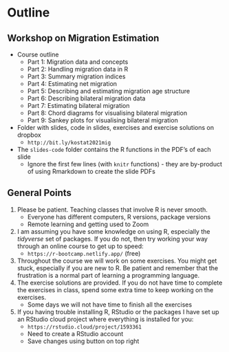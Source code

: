 # Outline

## Workshop on Migration Estimation

- Course outline
    - Part 1: Migration data and concepts
    - Part 2: Handling migration data in R
    - Part 3: Summary migration indices
    - Part 4: Estimating net migration
    - Part 5: Describing and estimating migration age structure
    - Part 6: Describing bilateral migration data
    - Part 7: Estimating bilateral migration
    - Part 8: Chord diagrams for visualising bilateral migration 
    - Part 9: Sankey plots for visualising bilateral migration 
- Folder with slides, code in slides, exercises and exercise solutions on dropbox
    - `http://bit.ly/kostat2021mig`
- The `slides-code` folder contains the R functions in the PDF's of each slide
    - Ignore the first few lines (with `knitr` functions) - they are by-product of using Rmarkdown to create the slide PDFs



## General Points


1. Please be patient. Teaching classes that involve R is never smooth. 
    - Everyone has different computers, R versions, package versions
    - Remote learning and getting used to Zoom
2. I am assuming you have some knowledge on using R, especially the *tidyverse* set of packages. If you do not, then try working your way through an online course to get up to speed:
    - `https://r-bootcamp.netlify.app/` (free)
3. Throughout the course we will work on some exercises. You might get stuck, especially if you are new to R. Be patient and remember that the frustration is a normal part of learning a programming language.
4. The exercise solutions are provided. If you do not have time to complete the exercises in class, spend some extra time to keep working on the exercises. 
    - Some days we will not have time to finish all the exercises
    
5. If you having trouble installing R, RStudio or the packages I have set up an RStudio cloud project where everything is installed for you:
    - `https://rstudio.cloud/project/1593361`
    - Need to create a RStudio account
    - Save changes using button on top right
